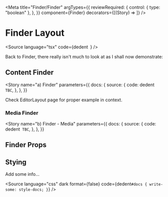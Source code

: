 
<Meta
  title="Finder/Finder"
  argTypes={{
    reviewRequired: {
      control: { type: "boolean" },
    },
  }}
  component={Finder}
  decorators={[(Story) => <Story />]}
/>

# Finder Layout

<Source
  language="tsx"
  code={dedent`
  `}
/>

Back to Finder, there really isn't much to look at as I shall now demonstrate:

## Content Finder

<Story
  name="a) Finder"
  parameters={{
    docs: {
      source: {
        code: dedent`
TBC`,
      },
    },
  }}
>
  <BasicExample />
</Story>

Check EditorLayout page for proper example in context.

<Source language="tsx" id="editor-contentarea--a-content-area" />

### Media Finder

<Story
  name="b) Finder - Media"
  parameters={{
    docs: {
      source: {
        code: dedent`
TBC`,
      },
    },
  }}
>
  <MediaExample />
</Story>

## Finder Props

<ArgsTable of={Finder} />

## Stying

Add some info...

<Source
  language="css"
  dark
  format={false}
  code={dedent`
    #docs {
      write-some: style-docs;
    }
  `}
/>
